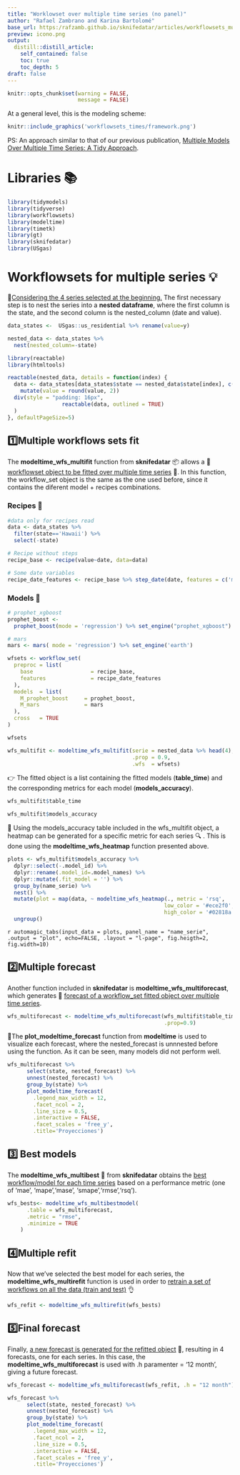 ```yaml
---
title: "Worklowset over multiple time series (no panel)"
author: "Rafael Zambrano and Karina Bartolomé"
base_url: https:/rafzamb.github.io/sknifedatar/articles/workflowsets_multi_times.html
preview: icono.png
output:
  distill::distill_article:
    self_contained: false
    toc: true
    toc_depth: 5
draft: false
---
```


```r
knitr::opts_chunk$set(warning = FALSE, 
                      message = FALSE)
```

At a general level, this is the modeling scheme:

```r
knitr::include_graphics('workflowsets_times/framework.png')
```

PS: An approach similar to that of our previous publication, [Multiple Models Over Multiple Time Series: A Tidy Approach](https://karbartolome-blog.netlify.app/posts/seriestemporales/).

# Libraries 📚

```r
library(tidymodels)
library(tidyverse)
library(workflowsets)
library(modeltime)
library(timetk)
library(gt)
library(sknifedatar)
library(USgas)
```

# Workflowsets for multiple series 💡

🔹[Considering the 4 series selected at the beginning.]{.ul} The first necessary step is to nest the series into a **nested dataframe**, where the first column is the state, and the second column is the nested_column (date and value).

```r
data_states <-  USgas::us_residential %>% rename(value=y)

nested_data <- data_states %>% 
  nest(nested_column=-state)
```

```r
library(reactable)
library(htmltools)

reactable(nested_data, details = function(index) {
  data <- data_states[data_states$state == nested_data$state[index], c('date','value')] %>% 
    mutate(value = round(value, 2))
  div(style = "padding: 16px",
                 reactable(data, outlined = TRUE)
  )
}, defaultPageSize=5)
```

## 1️⃣Multiple workflows sets fit

The **modeltime_wfs_multifit** function from **sknifedatar** 📦 allows a 🌟 [workflowset object to be fitted over multiple time series]{.ul} 🌟. In this function, the workflow_set object is the same as the one used before, since it contains the diferent model + recipes combinations.

### Recipes 🚀

```r
#data only for recipes read
data <- data_states %>%
  filter(state=='Hawaii') %>%
  select(-state)

# Recipe without steps
recipe_base <- recipe(value~date, data=data)

# Some date variables
recipe_date_features <- recipe_base %>% step_date(date, features = c('month','year'))
```

### Models 🚀

```r
# prophet_xgboost
prophet_boost <- 
  prophet_boost(mode = 'regression') %>% set_engine("prophet_xgboost")

# mars
mars <- mars( mode = 'regression') %>% set_engine('earth')
```


```r
wfsets <- workflow_set(
  preproc = list(
    base                  = recipe_base,
    features              = recipe_date_features
  ),
  models  = list(
    M_prophet_boost     = prophet_boost,
    M_mars              = mars
  ),
  cross   = TRUE
) 

wfsets
```


```r
wfs_multifit <- modeltime_wfs_multifit(serie = nested_data %>% head(4), 
                                       .prop = 0.9, 
                                       .wfs  = wfsets)
```

👉 The fitted object is a list containing the fitted models (**table_time**) and the corresponding metrics for each model (**models_accuracy**).

```r
wfs_multifit$table_time
```

```r
wfs_multifit$models_accuracy
```

🔹 Using the models_accuracy table included in the wfs_multifit object, a heatmap can be generated for a specific metric for each series 🔍 . This is done using the **modeltime_wfs_heatmap** function presented above.

```r
plots <- wfs_multifit$models_accuracy %>% 
  dplyr::select(-.model_id) %>%  
  dplyr::rename(.model_id=.model_names) %>% 
  dplyr::mutate(.fit_model = '') %>% 
  group_by(name_serie) %>% 
  nest() %>% 
  mutate(plot = map(data, ~ modeltime_wfs_heatmap(., metric = 'rsq',
                                                 low_color = '#ece2f0',
                                                 high_color = '#02818a'))) %>% 
  ungroup()

```

`r automagic_tabs(input_data = plots, panel_name = "name_serie", .output = "plot", echo=FALSE, .layout = "l-page", fig.heigth=2, fig.width=10)`

## 2️⃣Multiple forecast

Another function included in **sknifedatar** is **modeltime_wfs_multiforecast**, which generates 🧙 [forecast of a workflow_set fitted object over multiple time series]{.ul}.

```r
wfs_multiforecast <- modeltime_wfs_multiforecast(wfs_multifit$table_time,
                                                 .prop=0.9)
```

🔹The **plot_modeltime_forecast** function from **modeltime** is used to visualize each forecast, where the nested_forecast is unnnested before using the function. As it can be seen, many models did not perform well.

```r
wfs_multiforecast %>% 
      select(state, nested_forecast) %>% 
      unnest(nested_forecast) %>% 
      group_by(state) %>% 
      plot_modeltime_forecast(
        .legend_max_width = 12,
        .facet_ncol = 2, 
        .line_size = 0.5,
        .interactive = FALSE,
        .facet_scales = 'free_y',
        .title='Proyecciones') 
```

## 3️⃣ Best models

The **modeltime_wfs_multibest** 🏅 from **sknifedatar** obtains the [best workflow/model for each time series]{.ul} based on a performance metric (one of 'mae', 'mape','mase', 'smape','rmse','rsq').

```r
wfs_bests<- modeltime_wfs_multibestmodel(
      .table = wfs_multiforecast,
      .metric = "rmse",
      .minimize = TRUE
    )
```

## 4️⃣Multiple refit

Now that we've selected the best model for each series, the **modeltime_wfs_multirefit** function is used in order to [retrain a set of workflows on all the data (train and test)]{.ul} 👌

```r
wfs_refit <- modeltime_wfs_multirefit(wfs_bests)
```

## 5️⃣Final forecast

Finally, [a new forecast is generated for the refitted object]{.ul} 🧙, resulting in 4 forecasts, one for each series. In this case, the **modeltime_wfs_multiforecast** is used with .h paramenter = '12 month', giving a future forecast.

```r
wfs_forecast <- modeltime_wfs_multiforecast(wfs_refit, .h = "12 month")

wfs_forecast %>% 
      select(state, nested_forecast) %>% 
      unnest(nested_forecast) %>% 
      group_by(state) %>% 
      plot_modeltime_forecast(
        .legend_max_width = 12,
        .facet_ncol = 2, 
        .line_size = 0.5,
        .interactive = FALSE,
        .facet_scales = 'free_y',
        .title='Proyecciones') 
```

